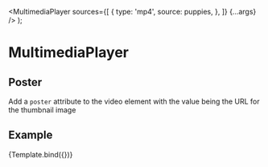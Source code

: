 


  <MultimediaPlayer
    sources={[
      {
        type: 'mp4',
        source: puppies,
      },
    ]}
    {...args}
  />
);

<Meta
  title="Components/MultimediaPlayer/Video/Poster"
  component={MultimediaPlayer}
/>

# MultimediaPlayer

## Poster

Add a `poster` attribute to the video element with the value being the URL for the thumbnail image

## Example

<Canvas>
  <Story
    name="Poster"
    args={{
      poster: Cat_1,
    }}
  >
    {Template.bind({})}
  </Story>
</Canvas>
